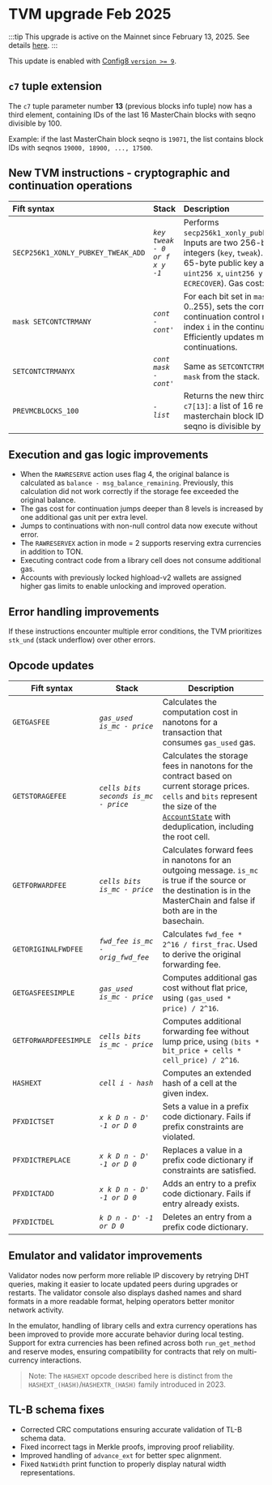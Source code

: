 
# TVM upgrade Feb 2025

:::tip
This upgrade is active on the Mainnet since February 13, 2025. See details [here](https://t.me/tonstatus/153).
:::

This update is enabled with [Config8 `version >= 9`](../../network/configs/blockchain-configs.mdx#param-8).

## `c7` tuple extension

The `c7` tuple parameter number **13** (previous blocks info tuple) now has a third element, containing IDs of the last 16 MasterChain blocks with seqno divisible by 100.

Example: if the last MasterChain block seqno is `19071`, the list contains block IDs with seqnos `19000, 18900, ..., 17500`.

## New TVM instructions - cryptographic and continuation operations

| Fift syntax                        | Stack                         | Description                                                                                                                                                                                                           |
| :--------------------------------- | :---------------------------- | :-------------------------------------------------------------------------------------------------------------------------------------------------------------------------------------------------------------------- |
| `SECP256K1_XONLY_PUBKEY_TWEAK_ADD` | _`key tweak - 0 or f x y -1`_ | Performs `secp256k1_xonly_pubkey_tweak_add`. Inputs are two 256-bit unsigned integers (`key`, `tweak`). Returns a 65-byte public key as `uint8 f`, `uint256 x`, `uint256 y` (similar to `ECRECOVER`). Gas cost: 1276 gas. |
| `mask SETCONTCTRMANY`              | _`cont - cont'`_              | For each bit set in `mask` (range 0..255), sets the corresponding continuation control register for index `i` in the continuation. Efficiently updates multiple continuations.                                           |
| `SETCONTCTRMANYX`                  | _`cont mask - cont'`_         | Same as `SETCONTCTRMANY`, but reads `mask` from the stack.                                                                                                                                                            |
| `PREVMCBLOCKS_100`                 | _`- list`_                    | Returns the new third element in `c7[13]`: a list of 16 recent masterchain block IDs (where seqno is divisible by 100).                                                                                               |

## Execution and gas logic improvements

- When the `RAWRESERVE` action uses flag 4, the original balance is calculated as `balance - msg_balance_remaining`. Previously, this calculation did not work correctly if the storage fee exceeded the original balance.
- The gas cost for continuation jumps deeper than 8 levels is increased by one additional gas unit per extra level.
- Jumps to continuations with non-null control data now execute without error.
- The `RAWRESERVEX` action in mode = 2 supports reserving extra currencies in addition to TON.
- Executing contract code from a library cell does not consume additional gas.
- Accounts with previously locked highload-v2 wallets are assigned higher gas limits to enable unlocking and improved operation.

## Error handling improvements

If these instructions encounter multiple error conditions, the TVM prioritizes `stk_und` (stack underflow) over other errors.

## Opcode updates

| Fift syntax           | Stack                                | Description                                                                                                                                                                                                                                                                                                           |
| --------------------- | ------------------------------------ | --------------------------------------------------------------------------------------------------------------------------------------------------------------------------------------------------------------------------------------------------------------------------------------------------------------------- |
| `GETGASFEE`           | _`gas_used is_mc - price`_           | Calculates the computation cost in nanotons for a transaction that consumes `gas_used` gas.                                                                                                                                                                                                                           |
| `GETSTORAGEFEE`       | _`cells bits seconds is_mc - price`_ | Calculates the storage fees in nanotons for the contract based on current storage prices. `cells` and `bits` represent the size of the [`AccountState`](https://github.com/ton-blockchain/ton/blob/8a9ff339927b22b72819c5125428b70c406da631/crypto/block/block.tlb#L247) with deduplication, including the root cell. |
| `GETFORWARDFEE`       | _`cells bits is_mc - price`_         | Calculates forward fees in nanotons for an outgoing message. `is_mc` is true if the source or the destination is in the MasterChain and false if both are in the basechain.                                                                                                                                           |
| `GETORIGINALFWDFEE`   | _`fwd_fee is_mc - orig_fwd_fee`_     | Calculates `fwd_fee * 2^16 / first_frac`. Used to derive the original forwarding fee.                                                                                                                                                                                                                                 |
| `GETGASFEESIMPLE`     | _`gas_used is_mc - price`_           | Computes additional gas cost without flat price, using `(gas_used * price) / 2^16`.                                                                                                                                                                                                                                   |
| `GETFORWARDFEESIMPLE` | _`cells bits is_mc - price`_         | Computes additional forwarding fee without lump price, using `(bits * bit_price + cells * cell_price) / 2^16`.                                                                                                                                                                                                        |
| `HASHEXT`             | _`cell i - hash`_                    | Computes an extended hash of a cell at the given index.                                                                                                                                                                                                                                                               |
| `PFXDICTSET`          | _`x k D n - D' -1 or D 0`_           | Sets a value in a prefix code dictionary. Fails if prefix constraints are violated.                                                                                                                                                                                                                                   |
| `PFXDICTREPLACE`      | _`x k D n - D' -1 or D 0`_           | Replaces a value in a prefix code dictionary if constraints are satisfied.                                                                                                                                                                                                                                            |
| `PFXDICTADD`          | _`x k D n - D' -1 or D 0`_           | Adds an entry to a prefix code dictionary. Fails if entry already exists.                                                                                                                                                                                                                                             |
| `PFXDICTDEL`          | _`k D n - D' -1 or D 0`_             | Deletes an entry from a prefix code dictionary.                                                                                                                                                                                                                                                                       |

## Emulator and validator improvements

Validator nodes now perform more reliable IP discovery by retrying DHT queries, making it easier to locate updated peers during upgrades or restarts. The validator console also displays dashed names and shard formats in a more readable format, helping operators better monitor network activity.

In the emulator, handling of library cells and extra currency operations has been improved to provide more accurate behavior during local testing. Support for extra currencies has been refined across both `run_get_method` and reserve modes, ensuring compatibility for contracts that rely on multi-currency interactions.

> Note: The `HASHEXT` opcode described here is distinct from the `HASHEXT_(HASH)`/`HASHEXTR_(HASH)` family introduced in 2023.

## TL-B schema fixes

- Corrected CRC computations ensuring accurate validation of TL-B schema data.
- Fixed incorrect tags in Merkle proofs, improving proof reliability.
- Improved handling of `advance_ext` for better spec alignment.
- Fixed `NatWidth` print function to properly display natural width representations.

<Feedback />
